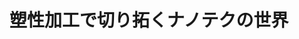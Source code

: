 ﻿---
title: "塑性加工で切り拓くナノテクの世界"
category: "工学院"
vol: 84
interviewee: "吉野 雅彦"
url: "https://www.yocky.mech.e.titech.ac.jp/yoshino_index.html"
tags: ["材料","光","ナノ","加工","製品"]
pdf: "84-1-yoshino.pdf"
career: ""
preface: "材料に大きな力を加えて変形させることで目的の形状にする加工法を塑性加工というが、吉野研究室ではこの塑性加工を用いてナノテクノロジー（ナノテク）製品を作ろうとしている。本稿では先生がどのようにして塑性加工技術をナノテクとして利用したのかについて触れながら、その応用であるナノドットアレイの作製や、光メタマテリアルの製法について紹介しよう。"
---
